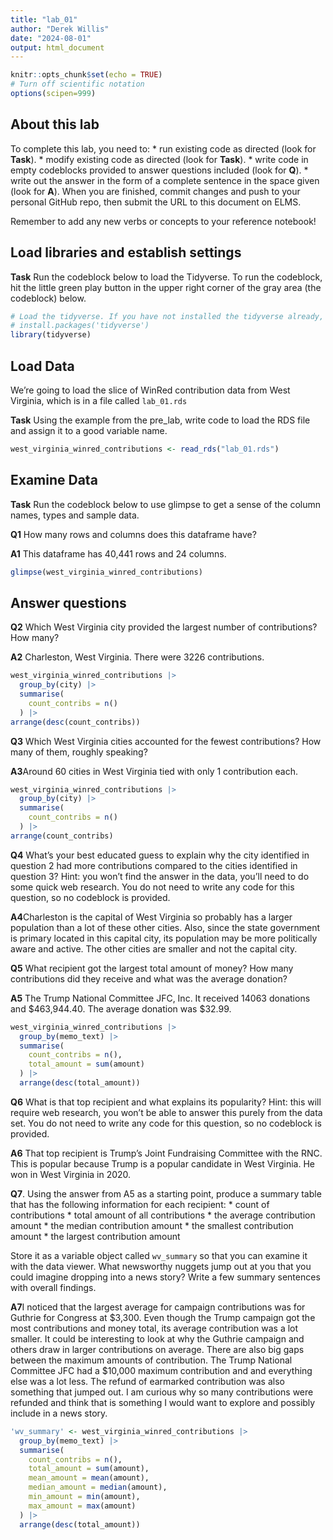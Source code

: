 ```yaml
---
title: "lab_01"
author: "Derek Willis"
date: "2024-08-01"
output: html_document
---
```


```r
knitr::opts_chunk$set(echo = TRUE)
# Turn off scientific notation
options(scipen=999)
```

## About this lab

To complete this lab, you need to: \* run existing code as directed (look for **Task**). \* modify existing code as directed (look for **Task**). \* write code in empty codeblocks provided to answer questions included (look for **Q**). \* write out the answer in the form of a complete sentence in the space given (look for **A**). When you are finished, commit changes and push to your personal GitHub repo, then submit the URL to this document on ELMS.

Remember to add any new verbs or concepts to your reference notebook!

## Load libraries and establish settings

**Task** Run the codeblock below to load the Tidyverse. To run the codeblock, hit the little green play button in the upper right corner of the gray area (the codeblock) below.

```r
# Load the tidyverse. If you have not installed the tidyverse already, remove the # from the next line and run it first.  
# install.packages('tidyverse')
library(tidyverse)
```

## Load Data

We're going to load the slice of WinRed contribution data from West Virginia, which is in a file called `lab_01.rds`

**Task** Using the example from the pre_lab, write code to load the RDS file and assign it to a good variable name.

```r
west_virginia_winred_contributions <- read_rds("lab_01.rds")
```

## Examine Data

**Task** Run the codeblock below to use glimpse to get a sense of the column names, types and sample data.

**Q1** How many rows and columns does this dataframe have?

**A1** This dataframe has 40,441 rows and 24 columns.

```r
glimpse(west_virginia_winred_contributions)
```

## Answer questions

**Q2** Which West Virginia city provided the largest number of contributions? How many?

**A2** Charleston, West Virginia. There were 3226 contributions. 

```r
west_virginia_winred_contributions |>
  group_by(city) |>
  summarise(
    count_contribs = n()
  ) |>
arrange(desc(count_contribs))
```

**Q3** Which West Virginia cities accounted for the fewest contributions? How many of them, roughly speaking?

**A3**Around 60 cities in West Virginia tied with only 1 contribution each.  

```r
west_virginia_winred_contributions |>
  group_by(city) |>
  summarise(
    count_contribs = n()
  ) |>
arrange(count_contribs)
```

**Q4** What's your best educated guess to explain why the city identified in question 2 had more contributions compared to the cities identified in question 3? Hint: you won't find the answer in the data, you'll need to do some quick web research. You do not need to write any code for this question, so no codeblock is provided.

**A4**Charleston is the capital of West Virginia so probably has a larger population than a lot of these other cities. Also, since the state government is primary located in this capital city, its population may be more politically aware and active. The other cities are smaller and not the capital city.

**Q5** What recipient got the largest total amount of money? How many contributions did they receive and what was the average donation?

**A5** The Trump National Committee JFC, Inc. It received 14063 donations and $463,944.40. The average donation was $32.99.

```r
west_virginia_winred_contributions |>
  group_by(memo_text) |>
  summarise(
    count_contribs = n(),
    total_amount = sum(amount)
  ) |>
  arrange(desc(total_amount))
```

**Q6** What is that top recipient and what explains its popularity? Hint: this will require web research, you won't be able to answer this purely from the data set. You do not need to write any code for this question, so no codeblock is provided.

**A6** That top recipient is Trump's Joint Fundraising Committee with the RNC. This is popular because Trump is a popular candidate in West Virginia. He won in West Virginia in 2020.

**Q7**. Using the answer from A5 as a starting point, produce a summary table that has the following information for each recipient: \* count of contributions \* total amount of all contributions \* the average contribution amount \* the median contribution amount \* the smallest contribution amount \* the largest contribution amount

Store it as a variable object called `wv_summary` so that you can examine it with the data viewer. What newsworthy nuggets jump out at you that you could imagine dropping into a news story? Write a few summary sentences with overall findings.

**A7**I noticed that the largest average for campaign contributions was for Guthrie for Congress at $3,300. Even though the Trump campaign got the most contributions and money total, its average contribution was a lot smaller. It could be interesting to look at why the Guthrie campaign and others draw in larger contributions on average. There are also big gaps between the maximum amounts of contribution. The Trump National Committee JFC had a $10,000 maximum contribution and and everything else was a lot less. The refund of earmarked contribution was also something that jumped out. I am curious why so many contributions were refunded and think that is something I would want to explore and possibly include in a news story. 

```r
'wv_summary' <- west_virginia_winred_contributions |>
  group_by(memo_text) |>
  summarise(
    count_contribs = n(),
    total_amount = sum(amount),
    mean_amount = mean(amount),
    median_amount = median(amount),
    min_amount = min(amount),
    max_amount = max(amount)
  ) |>
  arrange(desc(total_amount))
```
